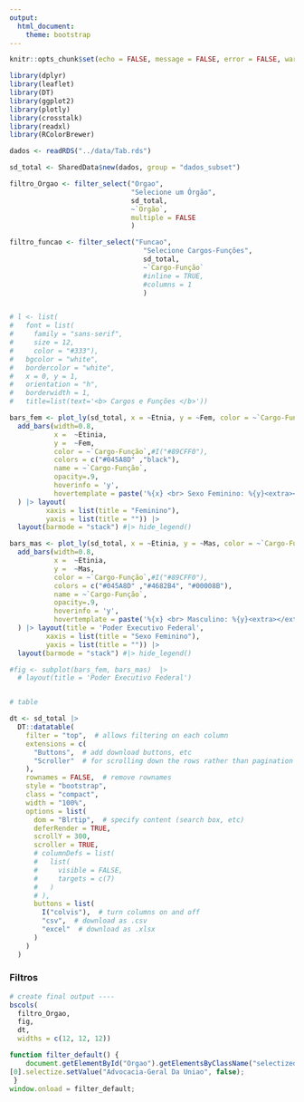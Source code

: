 ```yaml
---
output: 
  html_document:
    theme: bootstrap
---
```


```r
knitr::opts_chunk$set(echo = FALSE, message = FALSE, error = FALSE, warning = FALSE)
```

```r
library(dplyr)
library(leaflet)
library(DT)
library(ggplot2)
library(plotly)
library(crosstalk)
library(readxl)
library(RColorBrewer)
```

```r

dados <- readRDS("../data/Tab.rds") 

sd_total <- SharedData$new(dados, group = "dados_subset")

```

```r
filtro_Orgao <- filter_select("Orgao", 
                              "Selecione um Órgão", 
                              sd_total, 
                              ~`Orgão`,
                              multiple = FALSE
                              )

filtro_funcao <- filter_select("Funcao", 
                                 "Selecione Cargos-Funções", 
                                 sd_total, 
                                 ~`Cargo-Função`
                                 #inline = TRUE,
                                 #columns = 1
                                 )


# l <- list(
#   font = list(
#     family = "sans-serif",
#     size = 12,
#     color = "#333"),
#   bgcolor = "white",
#   bordercolor = "white",
#   x = 0, y = 1,
#   orientation = "h",
#   borderwidth = 1,
#   title=list(text='<b> Cargos e Funções </b>'))

bars_fem <- plot_ly(sd_total, x = ~Etnia, y = ~Fem, color = ~`Cargo-Função`)  |> 
  add_bars(width=0.8,
           x =  ~Etinia,
           y =  ~Fem,
           color = ~`Cargo-Função`,#I("#89CFF0"),
           colors = c("#045A8D" ,"black"),
           name = ~`Cargo-Função`,
           opacity=.9,
           hoverinfo = 'y',
           hovertemplate = paste('%{x} <br> Sexo Feminino: %{y}<extra></extra>')
  ) |> layout(
         xaxis = list(title = "Feminino"),
         yaxis = list(title = "")) |> 
  layout(barmode = "stack") #|> hide_legend()

bars_mas <- plot_ly(sd_total, x = ~Etinia, y = ~Mas, color = ~`Cargo-Função`)  |> 
  add_bars(width=0.8,
           x =  ~Etinia,
           y =  ~Mas,
           color = ~`Cargo-Função`,#I("#89CFF0"),
           colors = c("#045A8D" ,"#4682B4", "#00008B"),
           name = ~`Cargo-Função`,
           opacity=.9,
           hoverinfo = 'y',
           hovertemplate = paste('%{x} <br> Masculino: %{y}<extra></extra>')
  ) |> layout(title = 'Poder Executivo Federal',
         xaxis = list(title = "Sexo Feminino"),
         yaxis = list(title = "")) |> 
  layout(barmode = "stack") #|> hide_legend()

#fig <- subplot(bars_fem, bars_mas)  |>  
  # layout(title = 'Poder Executivo Federal')


# table

dt <- sd_total |> 
  DT::datatable(
    filter = "top",  # allows filtering on each column
    extensions = c(
      "Buttons",  # add download buttons, etc
      "Scroller"  # for scrolling down the rows rather than pagination
    ),
    rownames = FALSE,  # remove rownames
    style = "bootstrap",
    class = "compact",
    width = "100%",
    options = list(
      dom = "Blrtip",  # specify content (search box, etc)
      deferRender = TRUE,
      scrollY = 300,
      scroller = TRUE,
      # columnDefs = list(
      #   list(
      #     visible = FALSE,
      #     targets = c(7)
      #   )
      # ), 
      buttons = list(
        I("colvis"),  # turn columns on and off
        "csv",  # download as .csv
        "excel"  # download as .xlsx
      )
    )
  )

```

### Filtros

```r
# create final output ----
bscols(
  filtro_Orgao,
  fig,
  dt, 
  widths = c(12, 12, 12))
```

```js
function filter_default() {
    document.getElementById("Orgao").getElementsByClassName("selectized") 
[0].selectize.setValue("Advocacia-Geral Da Uniao", false);
 }
window.onload = filter_default;

```
